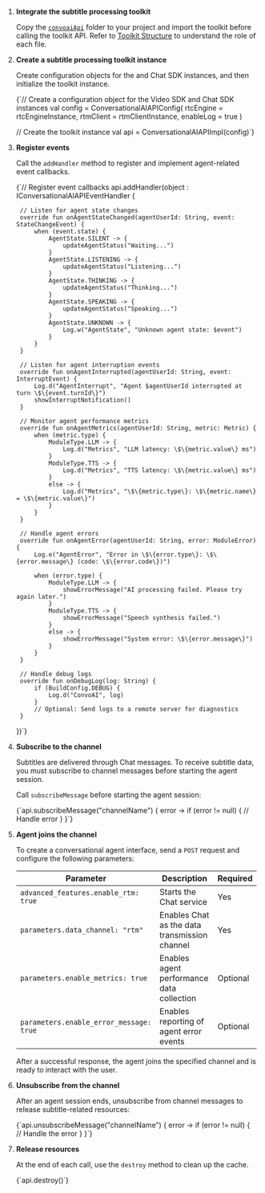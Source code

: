 
1. **Integrate the subtitle processing toolkit**

    Copy the [`convoaiApi`](https://github.com/Shengwang-Community/Conversational-AI-Demo/tree/main/Android/scenes/convoai/src/main/java/io/agora/scene/convoai/convoaiApi) folder to your project and import the toolkit before calling the toolkit API. Refer to [Toolkit Structure](#toolkit-structure) to understand the role of each file.

1. **Create a subtitle processing toolkit instance**

    Create configuration objects for the <Vg k="VSDK"/> and Chat SDK instances, and then initialize the toolkit instance.

    <CodeBlock language="kotlin" showLineNumbers>
    {`// Create a configuration object for the Video SDK and Chat SDK instances
    val config = ConversationalAIAPIConfig(
        rtcEngine = rtcEngineInstance,
        rtmClient = rtmClientInstance,
        enableLog = true
    )

    // Create the toolkit instance
    val api = ConversationalAIAPIImpl(config)`}
    </CodeBlock>

1. **Register events**

    Call the `addHandler` method to register and implement agent-related event callbacks.

    <CodeBlock language="kotlin" showLineNumbers>
    {`// Register event callbacks
    api.addHandler(object : IConversationalAIAPIEventHandler {

        // Listen for agent state changes
        override fun onAgentStateChanged(agentUserId: String, event: StateChangeEvent) {
            when (event.state) {
                AgentState.SILENT -> {
                    updateAgentStatus("Waiting...")
                }
                AgentState.LISTENING -> {
                    updateAgentStatus("Listening...")
                }
                AgentState.THINKING -> {
                    updateAgentStatus("Thinking...")
                }
                AgentState.SPEAKING -> {
                    updateAgentStatus("Speaking...")
                }
                AgentState.UNKNOWN -> {
                    Log.w("AgentState", "Unknown agent state: $event")
                }
            }
        }

        // Listen for agent interruption events
        override fun onAgentInterrupted(agentUserId: String, event: InterruptEvent) {
            Log.d("AgentInterrupt", "Agent $agentUserId interrupted at turn \$\{event.turnId\}")
            showInterruptNotification()
        }

        // Monitor agent performance metrics
        override fun onAgentMetrics(agentUserId: String, metric: Metric) {
            when (metric.type) {
                ModuleType.LLM -> {
                    Log.d("Metrics", "LLM latency: \$\{metric.value\} ms")
                }
                ModuleType.TTS -> {
                    Log.d("Metrics", "TTS latency: \$\{metric.value\} ms")
                }
                else -> {
                    Log.d("Metrics", "\$\{metric.type\}: \$\{metric.name\} = \$\{metric.value\}")
                }
            }
        }

        // Handle agent errors
        override fun onAgentError(agentUserId: String, error: ModuleError) {
            Log.e("AgentError", "Error in \$\{error.type\}: \$\{error.message\} (code: \$\{error.code\})")

            when (error.type) {
                ModuleType.LLM -> {
                    showErrorMessage("AI processing failed. Please try again later.")
                }
                ModuleType.TTS -> {
                    showErrorMessage("Speech synthesis failed.")
                }
                else -> {
                    showErrorMessage("System error: \$\{error.message\}")
                }
            }
        }

        // Handle debug logs
        override fun onDebugLog(log: String) {
            if (BuildConfig.DEBUG) {
                Log.d("ConvoAI", log)
            }
            // Optional: Send logs to a remote server for diagnostics
        }
    })`}
    </CodeBlock>

1. **Subscribe to the channel**

    Subtitles are delivered through Chat messages. To receive subtitle data, you must subscribe to channel messages before starting the agent session.

    Call `subscribeMessage` before starting the agent session:

    
    <CodeBlock language="kotlin" showLineNumbers>
    {`api.subscribeMessage("channelName") { error ->
        if (error != null) {
            // Handle error
        }
    }`}
    </CodeBlock>


1. **Agent joins the channel**

    To create a conversational agent interface, send a `POST` request and configure the following parameters:

    | Parameter                               | Description                                  | Required |
    | --------------------------------------- | -------------------------------------------- | -------- |
    | `advanced_features.enable_rtm: true`    | Starts the Chat service                       | Yes      |
    | `parameters.data_channel: "rtm"`        | Enables Chat as the data transmission channel | Yes      |
    | `parameters.enable_metrics: true`       | Enables agent performance data collection    | Optional |
    | `parameters.enable_error_message: true` | Enables reporting of agent error events      | Optional |

    After a successful response, the agent joins the specified <Vg k="VSDK"/> channel and is ready to interact with the user.


1. **Unsubscribe from the channel**

    After an agent session ends, unsubscribe from channel messages to release subtitle-related resources:

    <CodeBlock language="kotlin" showLineNumbers>
    {`api.unsubscribeMessage("channelName") { error ->
        if (error != null) {
            // Handle the error
        }
    }`}
    </CodeBlock>

1. **Release resources**

    At the end of each call, use the `destroy` method to clean up the cache.

    <CodeBlock language="kotlin" showLineNumbers>
    {`api.destroy()`}
    </CodeBlock>

